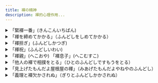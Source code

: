 ```yaml
---
title: 褌の精神
description: 褌的心理作用...
---
```


<details>
<summary>「緊褌一番」(きんこんいちばん)</summary>

含义：提起精神，下定决心，全力以赴。 通常用来形容在面对重大挑战或考验前的坚定决心。 “緊褌”指的是将褌系紧。

(作者注) 这种感觉是穿着内裤无法体会到的。

</details>

<details>
<summary>「褌を締めてかかる」（ふんどしをしめてかかる）</summary>

含义：提起精神，全力以赴。

</details>

<details>
<summary>「褌担ぎ」(ふんどしかつぎ)</summary>

含义：

① 在相扑比赛中，负责为上级力士拿着褌的人被称为“褌担ぎ”，通常由级别较低的力士担任。

② 引申为地位低下的人，处于最底层的人。

</details>

<details>
<summary>「褌祝」(ふんどしいわい)</summary>

含义：古代为 13 至 15 岁的少年举行的成人礼。 也称为“へこ祝い” (heko iwai)、“たふさぎ祝い” (taf usagi iwai)。

</details>

<details>
<summary>「褌親」(へこおや) 「褌息子」(へこむすこ)</summary>

含义：在古代的成人礼“褌祝”上，会为即将成年的少年指派一位“模拟父母”或监护人，被称为“褌親” (heko oya)，而这位少年则被称为“褌息子” (heko musuko)。

(作者注) 主要在日本九州地区使用的词汇“へこ” (heko) 或“兵児” (heko) ， 具有以下几种含义：

① 阴茎

② 褌

③ 15 岁至 25 岁左右的青年男子

另外，还有一种叫做“兵児帯” (へこおび, heko obi) 的腰带，但它与褌无关，而是指一种类似于上野公园西乡隆盛铜像所系腰带的装饰性腰带。

</details>

<details>
<summary>「他人の褌で相撲をとる」（ひとのふんどしですもうをとる）</summary>

含义：利用他人的资源或力量，为自己谋取利益。

</details>

<details>
<summary>「見上げたもんだよ屋根屋の褌」（みあげたもんだよやねやのふんどし）　</summary>

含义：这是一句日语双关语，利用了“見上げる” (miageru) 一词的两种含义：一是抬头向上看，二是表达赞叹和敬佩。

这句俗语源于日本街头艺人的表演，通常用来指那些身怀绝技、令人敬佩的人。

(作者注) 著名导演山田洋次执导的系列电影《男人真命苦》中，也曾出现过这句台词。

</details>

<details>
<summary>「義理と褌欠かされぬ」（ぎりとふんどしかかされぬ）</summary>

含义：这句俗语的意思是，就像男人必须时刻穿着褌一样，做人也不能忘记“义理”。 “义理” (giri) 是一种非常重要的价值观，指的是人与人之间的情义、责任和义务。 这句俗语强调了“义理”的重要性，将其与生活中不可或缺的褌相提并论，说明“义理”是每个人都必须牢记于心的。

</details>